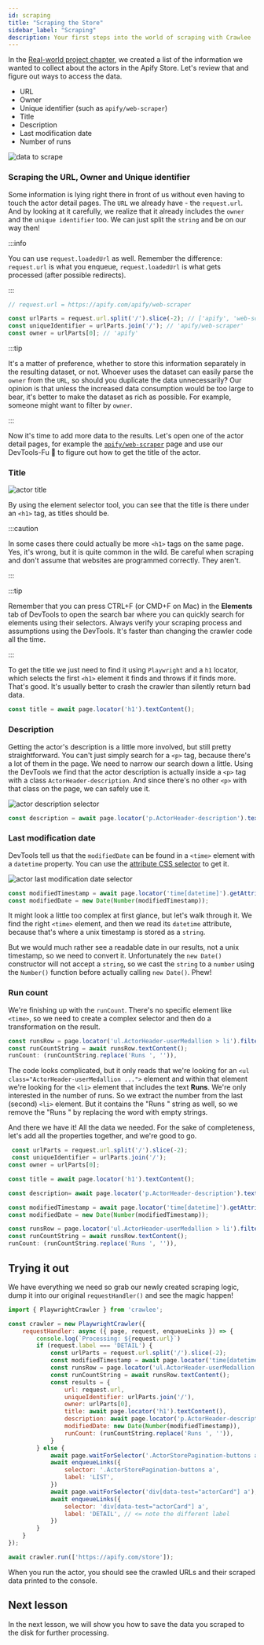 ```yaml
---
id: scraping
title: "Scraping the Store"
sidebar_label: "Scraping"
description: Your first steps into the world of scraping with Crawlee
---
```



In the [Real-world project chapter](./real-world-project#choosing-the-data-you-need), we created a list of the information we wanted to collect about the actors in the Apify Store. Let's review that and figure out ways to access the data.

- URL
- Owner
- Unique identifier (such as `apify/web-scraper`)
- Title
- Description
- Last modification date
- Number of runs

![data to scrape](/img/getting-started/scraping-practice.jpg 'Overview of data to be scraped.')

### Scraping the URL, Owner and Unique identifier

Some information is lying right there in front of us without even having to touch the actor detail pages. The `URL` we already have - the `request.url`. And by looking at it carefully, we realize that it already includes the `owner` and the `unique identifier` too. We can just split the `string` and be on our way then!

:::info

You can use `request.loadedUrl` as well. Remember the difference: `request.url` is what you enqueue, `request.loadedUrl` is what gets processed (after possible redirects).

:::

```js
// request.url = https://apify.com/apify/web-scraper

const urlParts = request.url.split('/').slice(-2); // ['apify', 'web-scraper']
const uniqueIdentifier = urlParts.join('/'); // 'apify/web-scraper'
const owner = urlParts[0]; // 'apify'
```

:::tip

It's a matter of preference, whether to store this information separately in the resulting dataset, or not. Whoever uses the dataset can easily parse the `owner` from the `URL`, so should you duplicate the data unnecessarily? Our opinion is that unless the increased data consumption would be too large to bear, it's better to make the dataset as rich as possible. For example, someone might want to filter by `owner`.

:::

Now it's time to add more data to the results. Let's open one of the actor detail pages, for example the [`apify/web-scraper`](https://apify.com/apify/web-scraper) page and use our DevTools-Fu 🥋 to figure out how to get the title of the actor.

### Title

![actor title](/img/getting-started/title.jpg 'Finding actor title in DevTools.')

By using the element selector tool, you can see that the title is there under an `<h1>` tag, as titles should be.

:::caution

In some cases there could actually be more `<h1>` tags on the same page. Yes, it's wrong, but it is quite common in the wild. Be careful when scraping and don't assume that websites are programmed correctly. They aren't.

:::

:::tip

Remember that you can press CTRL+F (or CMD+F on Mac) in the **Elements** tab of DevTools to open the search bar where you can quickly search for elements using their selectors. Always verify your scraping process and assumptions using the DevTools. It's faster than changing the crawler code all the time.

:::

To get the title we just need to find it using `Playwright` and a `h1` locator, which selects the first `<h1>` element it finds and throws if it finds more. That's good. It's usually better to crash the crawler than silently return bad data.

```js
const title = await page.locator('h1').textContent();
```

### Description

Getting the actor's description is a little more involved, but still pretty straightforward. You can't just simply search for a `<p>` tag, because there's a lot of them in the page. We need to narrow our search down a little. Using the DevTools we find that the actor description is actually inside a `<p>` tag with a class `ActorHeader-description`. And since there's no other `<p>` with that class on the page, we can safely use it.

![actor description selector](/img/getting-started/description.jpg 'Finding actor description in DevTools.')

```js
const description = await page.locator('p.ActorHeader-description').textContent();
```

### Last modification date

DevTools tell us that the `modifiedDate` can be found in a `<time>` element with a `datetime` property. You can use the [attribute CSS selector](https://developer.mozilla.org/en-US/docs/Web/CSS/Attribute_selectors) to get it.

![actor last modification date selector](/img/getting-started/modified-date.jpg 'Finding actor last modification date in DevTools.')

```js
const modifiedTimestamp = await page.locator('time[datetime]').getAttribute('datetime');
const modifiedDate = new Date(Number(modifiedTimestamp));
```

It might look a little too complex at first glance, but let's walk through it. We find the right `<time>` element, and then we read its `datetime` attribute, because that's where a unix timestamp is stored as a `string`.

But we would much rather see a readable date in our results, not a unix timestamp, so we need to convert it. Unfortunately the `new Date()` constructor will not accept a `string`, so we cast the `string` to a `number` using the `Number()` function before actually calling `new Date()`. Phew!

### Run count

We're finishing up with the `runCount`. There's no specific element like `<time>`, so we need to create a complex selector and then do a transformation on the result.

```js
const runsRow = page.locator('ul.ActorHeader-userMedallion > li').filter({ hasText: 'Runs' });
const runCountString = await runsRow.textContent();
runCount: (runCountString.replace('Runs ', '')),
```

The code looks complicated, but it only reads that we're looking for an `<ul class="ActorHeader-userMedallion ...">` element and within that element we're looking for the `<li>` element that includes the text **Runs**. We're only interested in the number of runs. So we extract the number from the last (second) `<li>` element. But it contains the "Runs " string as well, so we remove the "Runs " by replacing the word with empty strings.

And there we have it! All the data we needed. For the sake of completeness, let's add all the properties together, and we're good to go.

```js
 const urlParts = request.url.split('/').slice(-2);
 const uniqueIdentifier = urlParts.join('/');
const owner = urlParts[0];

const title = await page.locator('h1').textContent();

const description= await page.locator('p.ActorHeader-description').textContent(),

const modifiedTimestamp = await page.locator('time[datetime]').getAttribute('datetime');
const modifiedDate = new Date(Number(modifiedTimestamp));

const runsRow = page.locator('ul.ActorHeader-userMedallion > li').filter({ hasText: 'Runs' });
const runCountString = await runsRow.textContent();
runCount: (runCountString.replace('Runs ', '')),
```

## Trying it out

We have everything we need so grab our newly created scraping logic, dump it into our original `requestHandler()` and see the magic happen!

```js
import { PlaywrightCrawler } from 'crawlee';

const crawler = new PlaywrightCrawler({
    requestHandler: async ({ page, request, enqueueLinks }) => {
        console.log(`Processing: ${request.url}`)
        if (request.label === 'DETAIL') {
            const urlParts = request.url.split('/').slice(-2);
            const modifiedTimestamp = await page.locator('time[datetime]').getAttribute('datetime');
            const runsRow = page.locator('ul.ActorHeader-userMedallion > li').filter({ hasText: 'Runs' });
            const runCountString = await runsRow.textContent();
            const results = {
                url: request.url,
                uniqueIdentifier: urlParts.join('/'),
                owner: urlParts[0],
                title: await page.locator('h1').textContent(),
                description: await page.locator('p.ActorHeader-description').textContent(),
                modifiedDate: new Date(Number(modifiedTimestamp)),
                runCount: (runCountString.replace('Runs ', '')),
            }
        } else {
            await page.waitForSelector('.ActorStorePagination-buttons a');
            await enqueueLinks({
                selector: '.ActorStorePagination-buttons a',
                label: 'LIST',
            })
            await page.waitForSelector('div[data-test="actorCard"] a');
            await enqueueLinks({
                selector: 'div[data-test="actorCard"] a',
                label: 'DETAIL', // <= note the different label
            })
        }
    }
});

await crawler.run(['https://apify.com/store']);
```



When you run the actor, you should see the crawled URLs and their scraped data printed to the console.

## Next lesson

In the next lesson, we will show you how to save the data you scraped to the disk for further processing.

